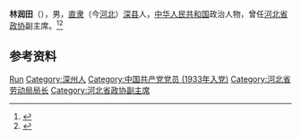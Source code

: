 '''林润田'''（{{bd|1911年||1980年|11月23日|}}），男，[[直隶|直隶]]（今[[河北|河北]]）[[深县|深县]]人，[[中华人民共和国|中华人民共和国]]政治人物，曾任[[河北省政协|河北省政协]]副主席。<ref>{{Cite book|title=中华人民共和国职官志|author=何虎生, 李耀东, 向常福主编|publisher=中国社会出版社|year=2003|isbn=9787800883934|location=北京|pages=}}</ref><ref>{{Cite web|title=河北人物 林润田|url=https://www.thepaper.cn/newsDetail_forward_3218955|accessdate=2020-09-27|work=方志河北}}</ref>

== 参考资料 ==
{{reflist}}

{{中国人物小作品}}
{{中华人民共和国河北省石家庄地区正职领导人|nocat}}

{{Authority control}}
{{DEFAULTSORT:Lin林}}
[[Category:林姓|Run]]
[[Category:深州人|Category:深州人]]
[[Category:中国共产党党员_(1933年入党)|Category:中国共产党党员 (1933年入党)]]
[[Category:河北省劳动局局长|Category:河北省劳动局局长]]
[[Category:河北省政协副主席|Category:河北省政协副主席]]